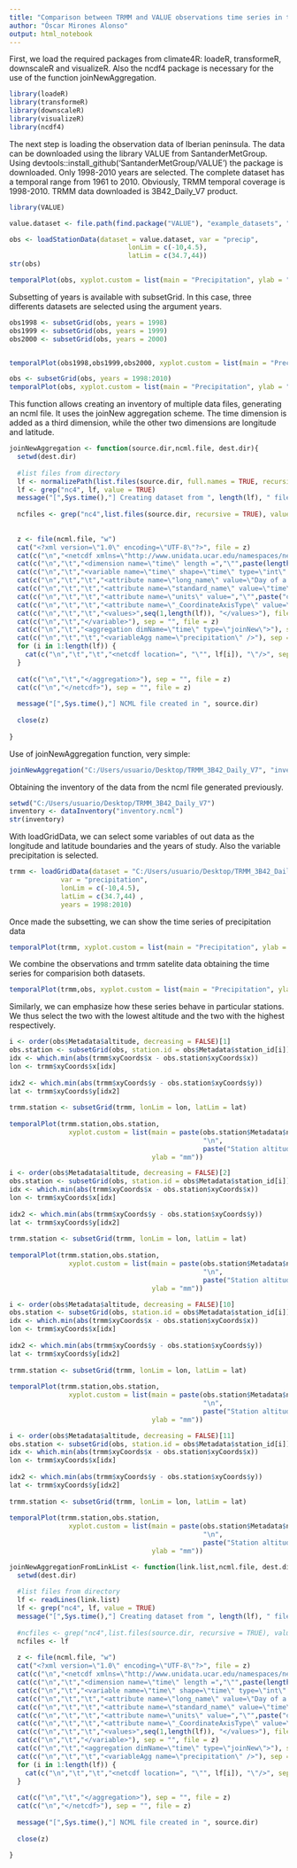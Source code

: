 ```yaml
---
title: "Comparison between TRMM and VALUE observations time series in the Iberian Peninsula during 1998-2010"
author: "Óscar Mirones Alonso"
output: html_notebook
---
```


First, we load the required packages from climate4R: loadeR, transformeR, downscaleR and visualizeR. Also the ncdf4 package is necessary for the use of the function joinNewAggregation.

```r
library(loadeR)
library(transformeR)
library(downscaleR)
library(visualizeR)
library(ncdf4)
```
The next step is loading the observation data of Iberian peninsula. The data can be downloaded using the library VALUE from SantanderMetGroup. Using devtools::install_github('SantanderMetGroup/VALUE') the package is downloaded. Only 1998-2010 years are selected. The complete dataset has a temporal range from 1961 to 2010. Obviously, TRMM temporal coverage is 1998-2010. TRMM data downloaded is 3B42_Daily_V7 product.
```r
library(VALUE)

value.dataset <- file.path(find.package("VALUE"), "example_datasets", "VALUE_ECA_86_v2.zip")

obs <- loadStationData(dataset = value.dataset, var = "precip",
                              lonLim = c(-10,4.5),
                              latLim = c(34.7,44))
str(obs)
```

```r
temporalPlot(obs, xyplot.custom = list(main = "Precipitation", ylab = "mm"))
```
Subsetting of years is available with subsetGrid. In this case, three differents datasets are selected using the argument years.
```r
obs1998 <- subsetGrid(obs, years = 1998)
obs1999 <- subsetGrid(obs, years = 1999)
obs2000 <- subsetGrid(obs, years = 2000)


temporalPlot(obs1998,obs1999,obs2000, xyplot.custom = list(main = "Precipitation", ylab = "mm"))

```
```r
obs <- subsetGrid(obs, years = 1998:2010)
temporalPlot(obs, xyplot.custom = list(main = "Precipitation", ylab = "mm"))
```


This function allows creating an inventory of multiple data files, generating an ncml file. It uses the joinNew aggregation scheme. The time dimension is added as a third dimension, while the other two dimensions are longitude and latitude.
```r
joinNewAggregation <- function(source.dir,ncml.file, dest.dir){
  setwd(dest.dir)
  
  #list files from directory
  lf <- normalizePath(list.files(source.dir, full.names = TRUE, recursive = TRUE), winslash = "/")
  lf <- grep("nc4", lf, value = TRUE)
  message("[",Sys.time(),"] Creating dataset from ", length(lf), " files")
  
  ncfiles <- grep("nc4",list.files(source.dir, recursive = TRUE), value = TRUE)
  
  
  z <- file(ncml.file, "w")
  cat("<?xml version=\"1.0\" encoding=\"UTF-8\"?>", file = z)
  cat(c("\n","<netcdf xmlns=\"http://www.unidata.ucar.edu/namespaces/netcdf/ncml-2.2\">"), sep = "", file = z)
  cat(c("\n","\t","<dimension name=\"time\" length =","\"",paste(length(lf)) ,"\"", " isUnlimited=","\"",paste("false"), "\"/>"), sep = "", file = z)
  cat(c("\n","\t","<variable name=\"time\" shape=\"time\" type=\"int\" >"), sep = "", file = z)
  cat(c("\n","\t","\t","<attribute name=\"long_name\" value=\"Day of a natural year\"/> "), sep = "", file = z)
  cat(c("\n","\t","\t","<attribute name=\"standard_name\" value=\"time\"/> "), sep = "", file = z)
  cat(c("\n","\t","\t","<attribute name=\"units\" value=","\"",paste("days since",as.Date(strsplit(ncfiles[1],"[.]")[[1]][2], format = "%Y%m%d")-1),"\"/>"), sep = "", file = z)
  cat(c("\n","\t","\t","<attribute name=\"_CoordinateAxisType\" value=\"Time\"/> "), sep = "", file = z)
  cat(c("\n","\t","\t","<values>",seq(1,length(lf)), "</values>"), file = z)
  cat(c("\n","\t","</variable>"), sep = "", file = z)
  cat(c("\n","\t","<aggregation dimName=\"time\" type=\"joinNew\">"), sep = "", file = z)
  cat(c("\n","\t","\t","<variableAgg name=\"precipitation\" />"), sep = "", file = z)
  for (i in 1:length(lf)) {
    cat(c("\n","\t","\t","<netcdf location=", "\"", lf[i]), "\"/>", sep = "", file = z)
  }
  
  cat(c("\n","\t","</aggregation>"), sep = "", file = z)
  cat(c("\n","</netcdf>"), sep = "", file = z)
  
  message("[",Sys.time(),"] NCML file created in ", source.dir)
  
  close(z)
  
}
```

Use of joinNewAggregation function, very simple:
```r
joinNewAggregation("C:/Users/usuario/Desktop/TRMM_3B42_Daily_V7", "inventory.ncml","C:/Users/usuario/Desktop/TRMM_3B42_Daily_V7")

```
Obtaining the inventory of the data from the ncml file generated previously.
```r
setwd("C:/Users/usuario/Desktop/TRMM_3B42_Daily_V7")
inventory <- dataInventory("inventory.ncml")
str(inventory)
```
With loadGridData, we can select some variables of out data as the longitude and latitude boundaries and the years of study. Also the variable precipitation is selected.
```r
trmm <- loadGridData(dataset = "C:/Users/usuario/Desktop/TRMM_3B42_Daily_V7/inventory.ncml",
             var = "precipitation",
             lonLim = c(-10,4.5),
             latLim = c(34.7,44) ,
             years = 1998:2010)
```
Once made the subsetting, we can show the time series of precipitation data 
```r
temporalPlot(trmm, xyplot.custom = list(main = "Precipitation", ylab = "mm"))
```
We combine the observations and trmm satelite data obtaining the time series for comparision both datasets. 


```r
temporalPlot(trmm,obs, xyplot.custom = list(main = "Precipitation", ylab = "mm"))
```
Similarly, we can emphasize how these series behave in particular stations. We thus select the two with the lowest altitude and the two with the highest respectively.

```r
i <- order(obs$Metadata$altitude, decreasing = FALSE)[1]
obs.station <- subsetGrid(obs, station.id = obs$Metadata$station_id[i])
idx <- which.min(abs(trmm$xyCoords$x - obs.station$xyCoords$x))
lon <- trmm$xyCoords$x[idx]
  
idx2 <- which.min(abs(trmm$xyCoords$y - obs.station$xyCoords$y))
lat <- trmm$xyCoords$y[idx2]
  
trmm.station <- subsetGrid(trmm, lonLim = lon, latLim = lat)
  
temporalPlot(trmm.station,obs.station,
               xyplot.custom = list(main = paste(obs.station$Metadata$name,"Precipitation",
                                                 "\n",
                                                 paste("Station altitude:", obs.station$Metadata$altitude, "m")),
                                    ylab = "mm"))
```
```r
i <- order(obs$Metadata$altitude, decreasing = FALSE)[2]
obs.station <- subsetGrid(obs, station.id = obs$Metadata$station_id[i])
idx <- which.min(abs(trmm$xyCoords$x - obs.station$xyCoords$x))
lon <- trmm$xyCoords$x[idx]
  
idx2 <- which.min(abs(trmm$xyCoords$y - obs.station$xyCoords$y))
lat <- trmm$xyCoords$y[idx2]
  
trmm.station <- subsetGrid(trmm, lonLim = lon, latLim = lat)
  
temporalPlot(trmm.station,obs.station,
               xyplot.custom = list(main = paste(obs.station$Metadata$name,"Precipitation",
                                                 "\n",
                                                 paste("Station altitude:", obs.station$Metadata$altitude, "m")),
                                    ylab = "mm"))
```

```r
i <- order(obs$Metadata$altitude, decreasing = FALSE)[10]
obs.station <- subsetGrid(obs, station.id = obs$Metadata$station_id[i])
idx <- which.min(abs(trmm$xyCoords$x - obs.station$xyCoords$x))
lon <- trmm$xyCoords$x[idx]
  
idx2 <- which.min(abs(trmm$xyCoords$y - obs.station$xyCoords$y))
lat <- trmm$xyCoords$y[idx2]
  
trmm.station <- subsetGrid(trmm, lonLim = lon, latLim = lat)
  
temporalPlot(trmm.station,obs.station,
               xyplot.custom = list(main = paste(obs.station$Metadata$name,"Precipitation",
                                                 "\n",
                                                 paste("Station altitude:", obs.station$Metadata$altitude, "m")),
                                    ylab = "mm"))
```

```r
i <- order(obs$Metadata$altitude, decreasing = FALSE)[11]
obs.station <- subsetGrid(obs, station.id = obs$Metadata$station_id[i])
idx <- which.min(abs(trmm$xyCoords$x - obs.station$xyCoords$x))
lon <- trmm$xyCoords$x[idx]
  
idx2 <- which.min(abs(trmm$xyCoords$y - obs.station$xyCoords$y))
lat <- trmm$xyCoords$y[idx2]
  
trmm.station <- subsetGrid(trmm, lonLim = lon, latLim = lat)
  
temporalPlot(trmm.station,obs.station,
               xyplot.custom = list(main = paste(obs.station$Metadata$name,"Precipitation",
                                                 "\n",
                                                 paste("Station altitude:", obs.station$Metadata$altitude, "m")),
                                    ylab = "mm"))
```

```r
joinNewAggregationFromLinkList <- function(link.list,ncml.file, dest.dir){
  setwd(dest.dir)
  
  #list files from directory
  lf <- readLines(link.list)
  lf <- grep("nc4", lf, value = TRUE)
  message("[",Sys.time(),"] Creating dataset from ", length(lf), " files")
  
  #ncfiles <- grep("nc4",list.files(source.dir, recursive = TRUE), value = TRUE)
  ncfiles <- lf
  
  z <- file(ncml.file, "w")
  cat("<?xml version=\"1.0\" encoding=\"UTF-8\"?>", file = z)
  cat(c("\n","<netcdf xmlns=\"http://www.unidata.ucar.edu/namespaces/netcdf/ncml-2.2\">"), sep = "", file = z)
  cat(c("\n","\t","<dimension name=\"time\" length =","\"",paste(length(lf)) ,"\"", " isUnlimited=","\"",paste("false"), "\"/>"), sep = "", file = z)
  cat(c("\n","\t","<variable name=\"time\" shape=\"time\" type=\"int\" >"), sep = "", file = z)
  cat(c("\n","\t","\t","<attribute name=\"long_name\" value=\"Day of a natural year\"/> "), sep = "", file = z)
  cat(c("\n","\t","\t","<attribute name=\"standard_name\" value=\"time\"/> "), sep = "", file = z)
  cat(c("\n","\t","\t","<attribute name=\"units\" value=","\"",paste("days since",as.Date(strsplit(ncfiles[1],"[.]")[[1]][7], format = "%Y%m%d")-1),"\"/>"), sep = "", file = z)
  cat(c("\n","\t","\t","<attribute name=\"_CoordinateAxisType\" value=\"Time\"/> "), sep = "", file = z)
  cat(c("\n","\t","\t","<values>",seq(1,length(lf)), "</values>"), file = z)
  cat(c("\n","\t","</variable>"), sep = "", file = z)
  cat(c("\n","\t","<aggregation dimName=\"time\" type=\"joinNew\">"), sep = "", file = z)
  cat(c("\n","\t","\t","<variableAgg name=\"precipitation\" />"), sep = "", file = z)
  for (i in 1:length(lf)) {
    cat(c("\n","\t","\t","<netcdf location=", "\"", lf[i]), "\"/>", sep = "", file = z)
  }
  
  cat(c("\n","\t","</aggregation>"), sep = "", file = z)
  cat(c("\n","</netcdf>"), sep = "", file = z)
  
  message("[",Sys.time(),"] NCML file created in ", source.dir)
  
  close(z)
  
}
```

